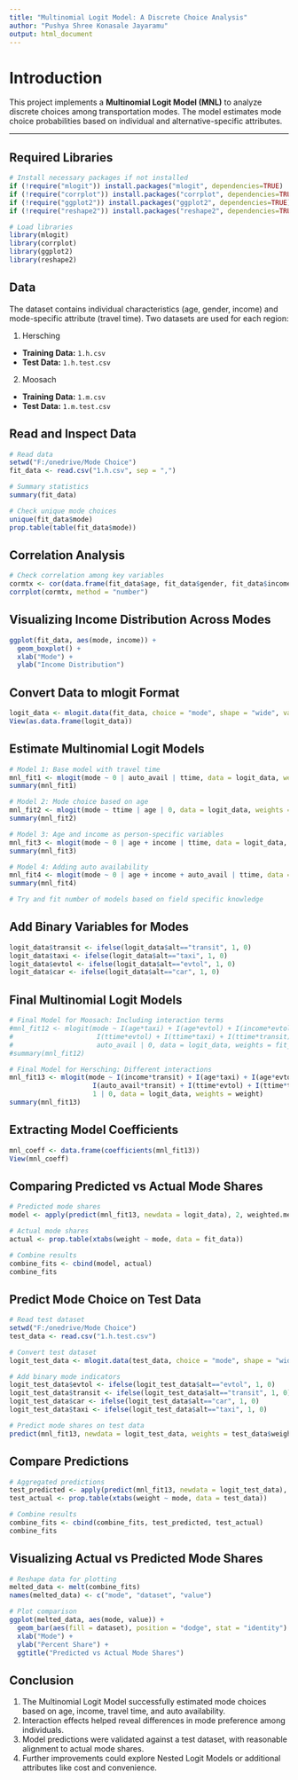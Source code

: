 ---
title: "Multinomial Logit Model: A Discrete Choice Analysis"
author: "Pushya Shree Konasale Jayaramu"
output: html_document
---

# Introduction  

This project implements a **Multinomial Logit Model (MNL)** to analyze discrete choices among transportation modes. The model estimates mode choice probabilities based on individual and alternative-specific attributes.  

---

## Required Libraries  

```{r, message=FALSE, warning=FALSE}
# Install necessary packages if not installed
if (!require("mlogit")) install.packages("mlogit", dependencies=TRUE)
if (!require("corrplot")) install.packages("corrplot", dependencies=TRUE)
if (!require("ggplot2")) install.packages("ggplot2", dependencies=TRUE)
if (!require("reshape2")) install.packages("reshape2", dependencies=TRUE)

# Load libraries
library(mlogit)
library(corrplot)
library(ggplot2)
library(reshape2)
```

## Data

The dataset contains individual characteristics (age, gender, income) and mode-specific attribute (travel time). Two datasets are used for each region:

1. Hersching
- **Training Data:** `1.h.csv`  
- **Test Data:** `1.h.test.csv`

2. Moosach
- **Training Data:** `1.m.csv`  
- **Test Data:** `1.m.test.csv`

## Read and Inspect Data
```{r}
# Read data
setwd("F:/onedrive/Mode Choice")
fit_data <- read.csv("1.h.csv", sep = ",")

# Summary statistics
summary(fit_data)

# Check unique mode choices
unique(fit_data$mode)
prop.table(table(fit_data$mode))

```

## Correlation Analysis
```{r, fig.width=10, fig.height=6}
# Check correlation among key variables
cormtx <- cor(data.frame(fit_data$age, fit_data$gender, fit_data$income, fit_data$auto_avail))
corrplot(cormtx, method = "number")

```

## Visualizing Income Distribution Across Modes
```{r, fig.width=10, fig.height=6}
ggplot(fit_data, aes(mode, income)) + 
  geom_boxplot() + 
  xlab("Mode") + 
  ylab("Income Distribution")

```


## Convert Data to mlogit Format
```{r}
logit_data <- mlogit.data(fit_data, choice = "mode", shape = "wide", varying = 8:11)
View(as.data.frame(logit_data))

```

## Estimate Multinomial Logit Models

```{r, results="hide"}
# Model 1: Base model with travel time
mnl_fit1 <- mlogit(mode ~ 0 | auto_avail | ttime, data = logit_data, weights = weight)
summary(mnl_fit1)

# Model 2: Mode choice based on age
mnl_fit2 <- mlogit(mode ~ ttime | age | 0, data = logit_data, weights = weight, reflevel = "evtol")
summary(mnl_fit2)

# Model 3: Age and income as person-specific variables
mnl_fit3 <- mlogit(mode ~ 0 | age + income | ttime, data = logit_data, weights = weight)
summary(mnl_fit3)

# Model 4: Adding auto availability
mnl_fit4 <- mlogit(mode ~ 0 | age + income + auto_avail | ttime, data = logit_data, weights = weight)
summary(mnl_fit4)

# Try and fit number of models based on field specific knowledge
```


## Add Binary Variables for Modes
```{r, results="hide"}
logit_data$transit <- ifelse(logit_data$alt=="transit", 1, 0)
logit_data$taxi <- ifelse(logit_data$alt=="taxi", 1, 0)
logit_data$evtol <- ifelse(logit_data$alt=="evtol", 1, 0)
logit_data$car <- ifelse(logit_data$alt=="car", 1, 0)

```

## Final Multinomial Logit Models
```{r}
# Final Model for Moosach: Including interaction terms
#mnl_fit12 <- mlogit(mode ~ I(age*taxi) + I(age*evtol) + I(income*evtol) + 
#                     I(ttime*evtol) + I(ttime*taxi) + I(ttime*transit) | 
#                     auto_avail | 0, data = logit_data, weights = fit_data$weight)
#summary(mnl_fit12)

# Final Model for Hersching: Different interactions
mnl_fit13 <- mlogit(mode ~ I(income*transit) + I(age*taxi) + I(age*evtol) + 
                     I(auto_avail*transit) + I(ttime*evtol) + I(ttime*taxi) | 
                     1 | 0, data = logit_data, weights = weight)
summary(mnl_fit13)

```

## Extracting Model Coefficients
```{r}
mnl_coeff <- data.frame(coefficients(mnl_fit13))
View(mnl_coeff)

```

## Comparing Predicted vs Actual Mode Shares
```{r}
# Predicted mode shares
model <- apply(predict(mnl_fit13, newdata = logit_data), 2, weighted.mean, w = fit_data$weight)

# Actual mode shares
actual <- prop.table(xtabs(weight ~ mode, data = fit_data))

# Combine results
combine_fits <- cbind(model, actual)
combine_fits

```

## Predict Mode Choice on Test Data
```{r}
# Read test dataset
setwd("F:/onedrive/Mode Choice")
test_data <- read.csv("1.h.test.csv")

# Convert test dataset
logit_test_data <- mlogit.data(test_data, choice = "mode", shape = "wide", varying = 8:11)

# Add binary mode indicators
logit_test_data$evtol <- ifelse(logit_test_data$alt=="evtol", 1, 0)
logit_test_data$transit <- ifelse(logit_test_data$alt=="transit", 1, 0)
logit_test_data$car <- ifelse(logit_test_data$alt=="car", 1, 0)
logit_test_data$taxi <- ifelse(logit_test_data$alt=="taxi", 1, 0)

# Predict mode shares on test data
predict(mnl_fit13, newdata = logit_test_data, weights = test_data$weight)

```

## Compare Predictions
```{r}
# Aggregated predictions
test_predicted <- apply(predict(mnl_fit13, newdata = logit_test_data), 2, weighted.mean, w = test_data$weight)
test_actual <- prop.table(xtabs(weight ~ mode, data = test_data))

# Combine results
combine_fits <- cbind(combine_fits, test_predicted, test_actual)
combine_fits

```

## Visualizing Actual vs Predicted Mode Shares
```{r, fig.width=10, fig.height=6}
# Reshape data for plotting
melted_data <- melt(combine_fits)
names(melted_data) <- c("mode", "dataset", "value")

# Plot comparison
ggplot(melted_data, aes(mode, value)) + 
  geom_bar(aes(fill = dataset), position = "dodge", stat = "identity") + 
  xlab("Mode") + 
  ylab("Percent Share") +
  ggtitle("Predicted vs Actual Mode Shares")

```

## Conclusion
1. The Multinomial Logit Model successfully estimated mode choices based on age, income, travel time, and auto availability.
2. Interaction effects helped reveal differences in mode preference among individuals.
3. Model predictions were validated against a test dataset, with reasonable alignment to actual mode shares.
4. Further improvements could explore Nested Logit Models or additional attributes like cost and convenience.
